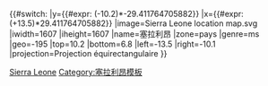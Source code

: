 {{#switch:{{{1}}}
|y={{#expr: ({{{2}}}-10.2)*-29.411764705882}} 
|x={{#expr: ({{{3}}}+13.5)*29.411764705882}}
|image=Sierra Leone location map.svg
|iwidth=1607
|iheight=1607
|name=塞拉利昂
|zone=pays
|genre=ms
|geo=-195
|top=10.2
|bottom=6.8
|left=-13.5
|right=-10.1
|projection=Projection équirectangulaire
}}<noinclude>{{Location map/Info|Sierra Leone}}
{{Documentation}}

[[Category:地理位置圖模板|Sierra Leone]]
[[Category:塞拉利昂模板]]

</noinclude>